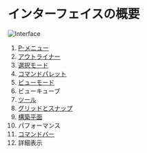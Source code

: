 # インターフェイスの概要

![Interface](/img/interface.png)

1. [P-メニュー](./file-menu)
2. [アウトライナー](./outliner)
3. [選択モード](./selection-mode)
4. [コマンドパレット](./command-palette)
5. [ビューモード](./view-mode)
6. ビューキューブ
7. [ツール](../tool)
8. [グリッドとスナップ](./grid-and-snap)
9. [構築平面](./construction-plane)
10. パフォーマンス
11. [コマンドバー](./command-bar)
12. 詳細表示




